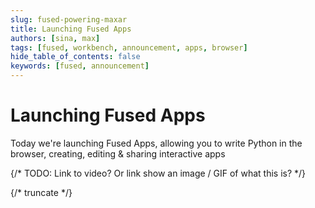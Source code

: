 ```yaml
---
slug: fused-powering-maxar
title: Launching Fused Apps
authors: [sina, max]
tags: [fused, workbench, announcement, apps, browser]
hide_table_of_contents: false
keywords: [fused, announcement]
---
```


# Launching Fused Apps

Today we're launching Fused Apps, allowing you to write Python in the browser, creating, editing & sharing interactive apps 

{/* TODO: Link to video? Or link show an image / GIF of what this is? */}

{/* truncate */}

